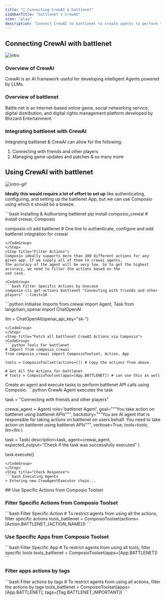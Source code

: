 ```yaml
---
title: "🚀 Connecting CrewAI & battlenet"
sidebarTitle: "battlenet x CrewAI"
icon: "play"
description: "Connect CrewAI to battlenet to create agents to perform tasks using natural language"
---
```


## Connecting CrewAI with battlenet
![intro](/media/intro.jpg)

### Overview of CrewAI

CrewAI is an AI framework useful for developing intelligent Agents powered by LLMs.

### Overview of battlenet

Battle.net is an Internet-based online game, social networking service, digital distribution, and digital rights management platform developed by Blizzard Entertainment.

### Integrating battlenet with CrewAI

Integrating battlenet & CrewAI can allow for the following:

1. Connecting with friends and other players
2. Managing game updates and patches
& so many more

## Using CrewAI with battlenet
![intro-gif](/media/intro.gif)
<Steps>
<Step title="Setting Up the Environment">

**Ideally this would require a lot of effort to set up** like authenticating, configuring, and setting up the battlenet App, but we can use Composio using which it should be a breeze.

<CodeGroup>
```bash Installing & Authorising battlenet
pip install composio_crewai # Install crewai, Composio 

composio-cli add battlenet # One line to authenticate, configure and add battlenet integration for crewai
```
</CodeGroup>
</Step>
<Step title="Filter Actions">
Composio ideally supports more than 100 different actions for any given app. If we supply all of them to crewai agents, 
the accuracy of the agent will be very low. So to get the highest accuracy, we need to filter the actions based on the 
use case.

<CodeGroup>
```bash Filter Specific Actions by Usecase
composio-cli get-actions battlenet "Connecting with friends and other players" --limit=10
```
</CodeGroup>

</Step>
<Step title="Import Base Packages">

<CodeGroup>
```python Initialise Imports
from crewai import Agent, Task
from langchain_openai import ChatOpenAI

llm = ChatOpenAI(openai_api_key="sk-<OPENAI KEY>")
```
</CodeGroup>
</Step>
<Step title="Fetch all battlenet CrewAI Actions via Composio">
<CodeGroup>
```python Tools For battlenet
# Import from composio_crewai
from composio_crewai import ComposioToolset, Action, App

tools = ComposioToolset(actions=[]) # Copy the actions from above. 

# Get All the Actions for battlenet
# tools = ComposioToolset(apps=[App.BATTLENET]) # can use this as well
```
</CodeGroup>
</Step>
<Step title="Execute the Agent">
Create an agent and execute tasks to perform battlenet API calls using Composio. 
<CodeGroup>
```python CrewAI Agent executes the task

task = "Connecting with friends and other players"

crewai_agent = Agent(
    role='battlenet Agent',
    goal="""You take action on battlenet using battlenet APIs""",
    backstory="""You are AI agent that is responsible for taking actions on battlenet on users behalf. You need to take action on battlenet using battlenet APIs""",
    verbose=True,
    tools=tools,
    llm=llm
)

task = Task(
    description=task,
    agent=crewai_agent,
    expected_output="Check if the task was successfully executed"
)

task.execute()
```
</CodeGroup>
</Step>
<Step title="Check Response">
```bash Executing Agents
> Entering new CrewAgentExecutor chain...
```
</Step>
</Steps>
## Use Specific Actions from Composio Toolset

### Filter Specific Actions from Composio Toolset

<CodeGroup>
```bash Filter Specific Action
# To restrict agents from using all the actions, filter specific actions
tools_battlenet = ComposioToolset(actions=[Action.BATTLENET_{ACTION_NAME}])
```
</CodeGroup>

### Use Specific Apps from Composio Toolset
<CodeGroup>
```bash Filter Specific App
# To restrict agents from using all tools, filter specific tools
tools_battlenet = ComposioToolset(apps=[App.BATTLENET])
```
</CodeGroup>

### Filter apps actions by tags 
<CodeGroup>
```bash Filter actions by tags
# To restrict agents from using all actions, filter the actions by tags
tools_battlenet = ComposioToolset(apps=[App.BATTLENET], tags=[Tag.BATTLENET_IMPORTANT])
```
</CodeGroup>